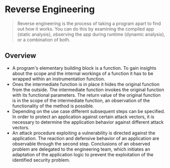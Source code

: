 # Reverse Engineering

> Reverse engineering is the process of taking a program apart to find out how
> it works. You can do this by examining the compiled app (static analysis),
> observing the app during runtime (dynamic analysis), or a combination of both.

## Overview

<ReversePrincipal />

- A program's elementary building block is a function. To gain insights about
  the scope and the internal workings of a function it has to be wrapped within
  an instrumentation function.
- Ones the intermediate function is in place it hides the original function from
  the outside. The intermediate function invokes the original function with its
  functional parameters. The return value of the original function is in the
  scope of the intermediate function, an observation of the functionality of the
  method is possible.
- Depending on the use case different subsequent steps can be specified. In
  order to protect an application against certain attack vectors, it is
  necessary to determine the application behavior against different attack
  vectors.
- An attack procedure exploiting a vulnerability is directed against the
  application. The reaction and defensive behavior of an application are
  observable through the second step. Conclusions of an observed problem are
  delegated to the engineering team, which initiates an adaptation of the
  application logic to prevent the exploitation of the identified security
  problem.
